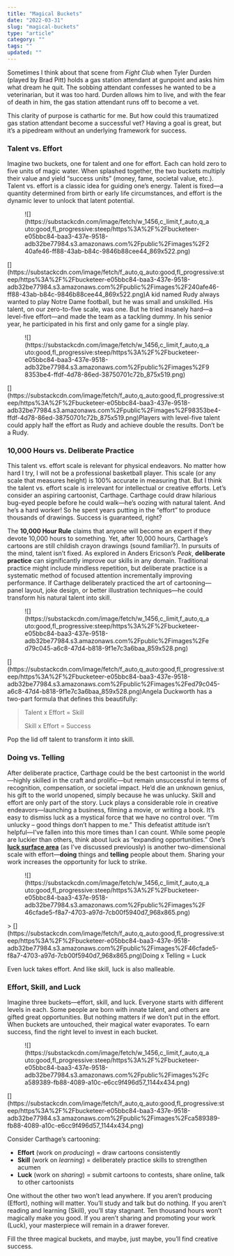 ```yaml
---
title: "Magical Buckets"
date: "2022-03-31"
slug: "magical-buckets"
type: "article"
category: ""
tags: ""
updated: ""
---
```


Sometimes I think about that scene from *Fight Club* when Tyler Durden (played by Brad Pitt) holds a gas station attendant at gunpoint and asks him what dream he quit. The sobbing attendant confesses he wanted to be a veterinarian, but it was too hard. Durden allows him to live, and with the fear of death in him, the gas station attendant runs off to become a vet.

This clarity of purpose is cathartic for me. But how could this traumatized gas station attendant become a successful vet? Having a goal is great, but it’s a pipedream without an underlying framework for success.

### Talent vs. Effort

Imagine two buckets, one for talent and one for effort. Each can hold zero to five units of magic water. When splashed together, the two buckets multiply their value and yield “success units” (money, fame, societal value, etc.). Talent vs. effort is a classic idea for guiding one’s energy. Talent is fixed—a quantity determined from birth or early life circumstances, and effort is the dynamic lever to unlock that latent potential.

<div class="wp-block-image"><figure class="aligncenter">![](https://substackcdn.com/image/fetch/w_1456,c_limit,f_auto,q_auto:good,fl_progressive:steep/https%3A%2F%2Fbucketeer-e05bbc84-baa3-437e-9518-adb32be77984.s3.amazonaws.com%2Fpublic%2Fimages%2F240afe46-ff88-43ab-b84c-9846b88cee44_869x522.png)</figure></div>[](https://substackcdn.com/image/fetch/f_auto,q_auto:good,fl_progressive:steep/https%3A%2F%2Fbucketeer-e05bbc84-baa3-437e-9518-adb32be77984.s3.amazonaws.com%2Fpublic%2Fimages%2F240afe46-ff88-43ab-b84c-9846b88cee44_869x522.png)A kid named Rudy always wanted to play Notre Dame football, but he was small and unskilled. His talent, on our zero-to-five scale, was one. But he tried insanely hard—a level-five effort—and made the team as a tackling dummy. In his senior year, he participated in his first and only game for a single play.

<div class="wp-block-image"><figure class="aligncenter">![](https://substackcdn.com/image/fetch/w_1456,c_limit,f_auto,q_auto:good,fl_progressive:steep/https%3A%2F%2Fbucketeer-e05bbc84-baa3-437e-9518-adb32be77984.s3.amazonaws.com%2Fpublic%2Fimages%2F98353be4-ffdf-4d78-86ed-38750701c72b_875x519.png)</figure></div>[](https://substackcdn.com/image/fetch/f_auto,q_auto:good,fl_progressive:steep/https%3A%2F%2Fbucketeer-e05bbc84-baa3-437e-9518-adb32be77984.s3.amazonaws.com%2Fpublic%2Fimages%2F98353be4-ffdf-4d78-86ed-38750701c72b_875x519.png)Players with level-five talent could apply half the effort as Rudy and achieve double the results. Don’t be a Rudy.

### 10,000 Hours vs. Deliberate Practice

This talent vs. effort scale is relevant for physical endeavors. No matter how hard I try, I will not be a professional basketball player. This scale (or any scale that measures height) is 100% accurate in measuring that. But I think the talent vs. effort scale is irrelevant for intellectual or creative efforts. Let’s consider an aspiring cartoonist, Carthage. Carthage could draw hilarious bug-eyed people before he could walk—he’s oozing with natural talent. And he’s a hard worker! So he spent years putting in the “effort” to produce thousands of drawings. Success is guaranteed, right?

The **10,000 Hour Rule** claims that anyone will become an expert if they devote 10,000 hours to something. Yet, after 10,000 hours, Carthage’s cartoons are still childish crayon drawings (sound familiar?). In pursuits of the mind, talent isn’t fixed. As explored in Anders Ericson’s *Peak*, **deliberate practice** can significantly improve our skills in any domain. Traditional practice might include mindless repetition, but deliberate practice is a systematic method of focused attention incrementally improving performance. If Carthage deliberately practiced the art of cartooning—panel layout, joke design, or better illustration techniques—he could transform his natural talent into skill.

<div class="wp-block-image"><figure class="aligncenter">![](https://substackcdn.com/image/fetch/w_1456,c_limit,f_auto,q_auto:good,fl_progressive:steep/https%3A%2F%2Fbucketeer-e05bbc84-baa3-437e-9518-adb32be77984.s3.amazonaws.com%2Fpublic%2Fimages%2Fed79c045-a6c8-47d4-b818-9f1e7c3a6baa_859x528.png)</figure></div>[](https://substackcdn.com/image/fetch/f_auto,q_auto:good,fl_progressive:steep/https%3A%2F%2Fbucketeer-e05bbc84-baa3-437e-9518-adb32be77984.s3.amazonaws.com%2Fpublic%2Fimages%2Fed79c045-a6c8-47d4-b818-9f1e7c3a6baa_859x528.png)Angela Duckworth has a two-part formula that defines this beautifully:

> Talent x Effort = Skill
> 
> Skill x Effort = Success

Pop the lid off talent to transform it into skill.

### Doing vs. Telling

After deliberate practice, Carthage could be the best cartoonist in the world—highly skilled in the craft and prolific—but remain unsuccessful in terms of recognition, compensation, or societal impact. He’d die an unknown genius, his gift to the world unopened, simply because he was unlucky. Skill and effort are only part of the story. Luck plays a considerable role in creative endeavors—launching a business, filming a movie, or writing a book. It’s easy to dismiss luck as a mystical force that we have no control over. “I’m unlucky – good things don’t happen to me.” This defeatist attitude isn’t helpful—I’ve fallen into this more times than I can count. While some people are luckier than others, think about luck as “expanding opportunities.” One’s **[luck surface area](https://andersun.substack.com/p/surface-area)** (as I’ve discussed previously) is another two-dimensional scale with effort—**doing** things and **telling** people about them. Sharing your work increases the opportunity for luck to strike.

<div class="wp-block-image"><figure class="aligncenter is-resized">![](https://substackcdn.com/image/fetch/w_1456,c_limit,f_auto,q_auto:good,fl_progressive:steep/https%3A%2F%2Fbucketeer-e05bbc84-baa3-437e-9518-adb32be77984.s3.amazonaws.com%2Fpublic%2Fimages%2F46cfade5-f8a7-4703-a97d-7cb00f5940d7_968x865.png)</figure></div>> [](https://substackcdn.com/image/fetch/f_auto,q_auto:good,fl_progressive:steep/https%3A%2F%2Fbucketeer-e05bbc84-baa3-437e-9518-adb32be77984.s3.amazonaws.com%2Fpublic%2Fimages%2F46cfade5-f8a7-4703-a97d-7cb00f5940d7_968x865.png)Doing x Telling = Luck

Even luck takes effort. And like skill, luck is also malleable.

### Effort, Skill, and Luck

Imagine three buckets—effort, skill, and luck. Everyone starts with different levels in each. Some people are born with innate talent, and others are gifted great opportunities. But nothing matters if we don’t put in the effort. When buckets are untouched, their magical water evaporates. To earn success, find the right level to invest in each bucket.

<figure class="wp-block-image">![](https://substackcdn.com/image/fetch/w_1456,c_limit,f_auto,q_auto:good,fl_progressive:steep/https%3A%2F%2Fbucketeer-e05bbc84-baa3-437e-9518-adb32be77984.s3.amazonaws.com%2Fpublic%2Fimages%2Fca589389-fb88-4089-a10c-e6cc9f496d57_1144x434.png)</figure>[](https://substackcdn.com/image/fetch/f_auto,q_auto:good,fl_progressive:steep/https%3A%2F%2Fbucketeer-e05bbc84-baa3-437e-9518-adb32be77984.s3.amazonaws.com%2Fpublic%2Fimages%2Fca589389-fb88-4089-a10c-e6cc9f496d57_1144x434.png)

Consider Carthage’s cartooning:

- **Effort** (work on *producing*) = draw cartoons consistently
- **Skill** (work on *learning*) = deliberately practice skills to strengthen acumen
- **Luck** (work on *sharing*) = submit cartoons to contests, share online, talk to other cartoonists

One without the other two won’t lead anywhere. If you aren’t producing (Effort), nothing will matter. You’ll study and talk but do nothing. If you aren’t reading and learning (Skill), you’ll stay stagnant. Ten thousand hours won’t magically make you good. If you aren’t sharing and promoting your work (Luck), your masterpiece will remain in a drawer forever.

Fill the three magical buckets, and maybe, just maybe, you’ll find creative success.
